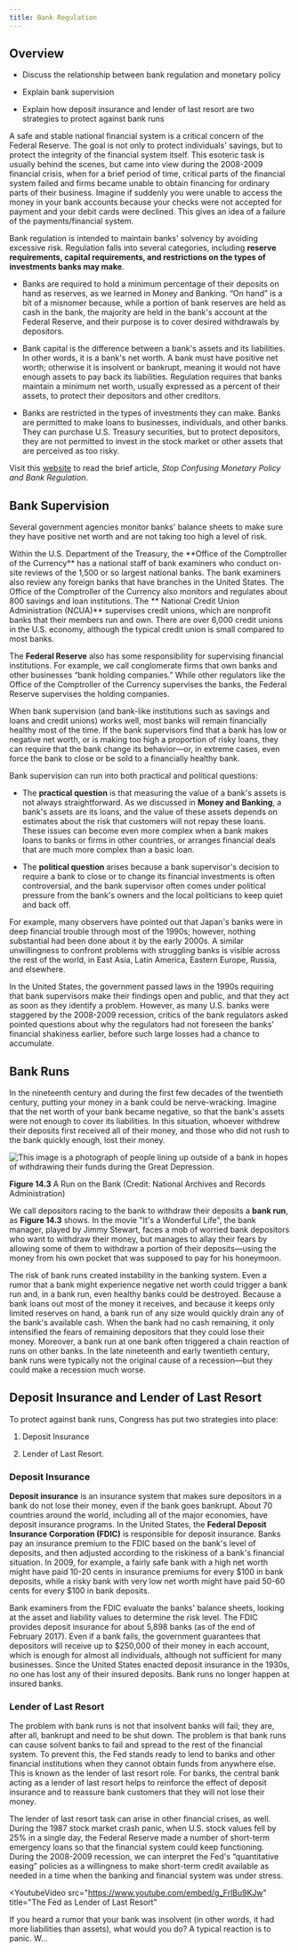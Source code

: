 ```yaml
---
title: Bank Regulation
---
```


## Overview

<Info title='By the end of this section, you will be able to:'>

- Discuss the relationship between bank regulation and monetary policy

- Explain bank supervision

- Explain how deposit insurance and lender of last resort are two strategies to protect against bank runs

</Info>

A safe and stable national financial system is a critical concern of the Federal Reserve. The goal is not only to protect individuals' savings, but to protect the integrity of the financial system itself. This esoteric task is usually behind the scenes, but came into view during the 2008-2009 financial crisis, when for a brief period of time, critical parts of the financial system failed and firms became unable to obtain financing for ordinary parts of their business. Imagine if suddenly you were unable to access the money in your bank accounts because your checks were not accepted for payment and your debit cards were declined. This gives an idea of a failure of the payments/financial system.

Bank regulation is intended to maintain banks' solvency by avoiding excessive risk. Regulation falls into several categories, including **reserve requirements, capital requirements, and restrictions on the types of investments banks may make**.

- Banks are required to hold a minimum percentage of their deposits on hand as reserves, as we learned in Money and Banking. “On hand” is a bit of a misnomer because, while a portion of bank reserves are held as cash in the bank, the majority are held in the bank's account at the Federal Reserve, and their purpose is to cover desired withdrawals by depositors.

- Bank capital is the difference between a bank's assets and its liabilities. In other words, it is a bank's net worth. A bank must have positive net worth; otherwise it is insolvent or bankrupt, meaning it would not have enough assets to pay back its liabilities. Regulation requires that banks maintain a minimum net worth, usually expressed as a percent of their assets, to protect their depositors and other creditors.

- Banks are restricted in the types of investments they can make. Banks are permitted to make loans to businesses, individuals, and other banks. They can purchase U.S. Treasury securities, but to protect depositors, they are not permitted to invest in the stock market or other assets that are perceived as too risky.

Visit this [website](https://slate.com/business/2013/07/financial-instability-and-monetary-policy-a-terrible-mix.html) to read the brief article, _Stop Confusing Monetary Policy and Bank Regulation_.

## Bank Supervision

Several government agencies monitor banks' balance sheets to make sure they have positive net worth and are not taking too high a level of risk.

<Accordion>
  <AccordionItem value="Office of the Comptroller of the Currency">
    Within the U.S. Department of the Treasury, the **Office of the Comptroller
    of the Currency** has a national staff of bank examiners who conduct on-site
    reviews of the 1,500 or so largest national banks. The bank examiners also
    review any foreign banks that have branches in the United States. The Office
    of the Comptroller of the Currency also monitors and regulates about 800
    savings and loan institutions.
  </AccordionItem>
  <AccordionItem value="National Credit Union Administration (NCUA)">
    The ** National Credit Union Administration (NCUA)** supervises credit
    unions, which are nonprofit banks that their members run and own. There are
    over 6,000 credit unions in the U.S. economy, although the typical credit
    union is small compared to most banks.
  </AccordionItem>
</Accordion>

The **Federal Reserve** also has some responsibility for supervising financial institutions. For example, we call conglomerate firms that own banks and other businesses “bank holding companies.” While other regulators like the Office of the Comptroller of the Currency supervises the banks, the Federal Reserve supervises the holding companies.

When bank supervision (and bank-like institutions such as savings and loans and credit unions) works well, most banks will remain financially healthy most of the time. If the bank supervisors find that a bank has low or negative net worth, or is making too high a proportion of risky loans, they can require that the bank change its behavior—or, in extreme cases, even force the bank to close or be sold to a financially healthy bank.

Bank supervision can run into both practical and political questions:

- The **practical question** is that measuring the value of a bank's assets is not always straightforward. As we discussed in **Money and Banking**, a bank's assets are its loans, and the value of these assets depends on estimates about the risk that customers will not repay these loans. These issues can become even more complex when a bank makes loans to banks or firms in other countries, or arranges financial deals that are much more complex than a basic loan.

- The **political question** arises because a bank supervisor's decision to require a bank to close or to change its financial investments is often controversial, and the bank supervisor often comes under political pressure from the bank's owners and the local politicians to keep quiet and back off.

For example, many observers have pointed out that Japan's banks were in deep financial trouble through most of the 1990s; however, nothing substantial had been done about it by the early 2000s. A similar unwillingness to confront problems with struggling banks is visible across the rest of the world, in East Asia, Latin America, Eastern Europe, Russia, and elsewhere.

In the United States, the government passed laws in the 1990s requiring that bank supervisors make their findings open and public, and that they act as soon as they identify a problem. However, as many U.S. banks were staggered by the 2008-2009 recession, critics of the bank regulators asked pointed questions about why the regulators had not foreseen the banks' financial shakiness earlier, before such large losses had a chance to accumulate.

## Bank Runs

In the nineteenth century and during the first few decades of the twentieth century, putting your money in a bank could be nerve-wracking. Imagine that the net worth of your bank became negative, so that the bank's assets were not enough to cover its liabilities. In this situation, whoever withdrew their deposits first received all of their money, and those who did not rush to the bank quickly enough, lost their money.

<Image alt='This image is a photograph of people lining up outside of a bank in hopes of withdrawing their funds during the Great Depression.' src='/images/module-4/chapter-14/section-2/f99e5d234266ef45aa83648013300fad2577c595.png' width={400} height={400} floatLeft>

**Figure 14.3** A Run on the Bank (Credit: National Archives and Records Administration)

</Image>

We call depositors racing to the bank to withdraw their deposits a **bank run**, as **Figure 14.3** shows. In the movie "It's a Wonderful Life", the bank manager, played by Jimmy Stewart, faces a mob of worried bank depositors who want to withdraw their money, but manages to allay their fears by allowing some of them to withdraw a portion of their deposits—using the money from his own pocket that was supposed to pay for his honeymoon.

The risk of bank runs created instability in the banking system. Even a rumor that a bank might experience negative net worth could trigger a bank run and, in a bank run, even healthy banks could be destroyed. Because a bank loans out most of the money it receives, and because it keeps only limited reserves on hand, a bank run of any size would quickly drain any of the bank's available cash. When the bank had no cash remaining, it only intensified the fears of remaining depositors that they could lose their money. Moreover, a bank run at one bank often triggered a chain reaction of runs on other banks. In the late nineteenth and early twentieth century, bank runs were typically not the original cause of a recession—but they could make a recession much worse.

## Deposit Insurance and Lender of Last Resort

To protect against bank runs, Congress has put two strategies into place:

1. Deposit Insurance

2. Lender of Last Resort.

### Deposit Insurance

**Deposit insurance** is an insurance system that makes sure depositors in a bank do not lose their money, even if the bank goes bankrupt. About 70 countries around the world, including all of the major economies, have deposit insurance programs. In the United States, the **Federal Deposit Insurance Corporation (FDIC)** is responsible for deposit insurance. Banks pay an insurance premium to the FDIC based on the bank's level of deposits, and then adjusted according to the riskiness of a bank's financial situation. In 2009, for example, a fairly safe bank with a high net worth might have paid 10-20 cents in insurance premiums for every $100 in bank deposits, while a risky bank with very low net worth might have paid 50-60 cents for every $100 in bank deposits.

Bank examiners from the FDIC evaluate the banks' balance sheets, looking at the asset and liability values to determine the risk level. The FDIC provides deposit insurance for about 5,898 banks (as of the end of February 2017). Even if a bank fails, the government guarantees that depositors will receive up to $250,000 of their money in each account, which is enough for almost all individuals, although not sufficient for many businesses. Since the United States enacted deposit insurance in the 1930s, no one has lost any of their insured deposits. Bank runs no longer happen at insured banks.

### Lender of Last Resort

The problem with bank runs is not that insolvent banks will fail; they are, after all, bankrupt and need to be shut down. The problem is that bank runs can cause solvent banks to fail and spread to the rest of the financial system. To prevent this, the Fed stands ready to lend to banks and other financial institutions when they cannot obtain funds from anywhere else. This is known as the lender of last resort role. For banks, the central bank acting as a lender of last resort helps to reinforce the effect of deposit insurance and to reassure bank customers that they will not lose their money.

The lender of last resort task can arise in other financial crises, as well. During the 1987 stock market crash panic, when U.S. stock values fell by 25% in a single day, the Federal Reserve made a number of short-term emergency loans so that the financial system could keep functioning. During the 2008-2009 recession, we can interpret the Fed's “quantitative easing” policies as a willingness to make short-term credit available as needed in a time when the banking and financial system was under stress.

<YoutubeVideo
  src="https://www.youtube.com/embed/g_FrlBu9KJw"
  title="The Fed as Lender of Last Resort"
>

If you heard a rumor that your bank was insolvent (in other words, it had more liabilities than assets), what would you do? A typical reaction is to panic. W...

</YoutubeVideo>
